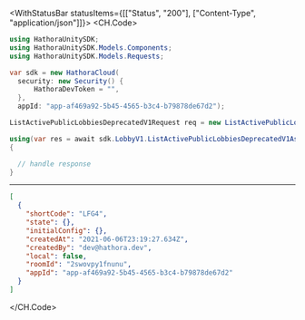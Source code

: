 

<WithStatusBar statusItems={[["Status", "200"], ["Content-Type", "application/json"]]}>
  <CH.Code>
  ```csharp ListActivePublicLobbiesDeprecatedV1.cs
  using HathoraUnitySDK;
using HathoraUnitySDK.Models.Components;
using HathoraUnitySDK.Models.Requests;

var sdk = new HathoraCloud(
    security: new Security() {
        HathoraDevToken = "",
    },
    appId: "app-af469a92-5b45-4565-b3c4-b79878de67d2");

ListActivePublicLobbiesDeprecatedV1Request req = new ListActivePublicLobbiesDeprecatedV1Request() {};

using(var res = await sdk.LobbyV1.ListActivePublicLobbiesDeprecatedV1Async(req))
{

    // handle response
}
  ```
  ---

  ```json Example Response
  [
    {
      "shortCode": "LFG4",
      "state": {},
      "initialConfig": {},
      "createdAt": "2021-06-06T23:19:27.634Z",
      "createdBy": "dev@hathora.dev",
      "local": false,
      "roomId": "2swovpy1fnunu",
      "appId": "app-af469a92-5b45-4565-b3c4-b79878de67d2"
    }
  ]
  ```
  </CH.Code>
</WithStatusBar>
